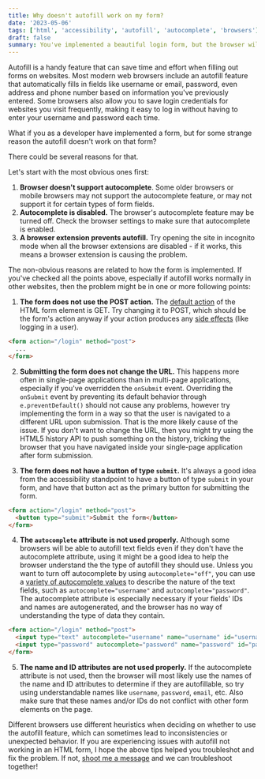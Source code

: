```yaml
---
title: Why doesn't autofill work on my form?
date: '2023-05-06'
tags: ['html', 'accessibility', 'autofill', 'autocomplete', 'browsers']
draft: false
summary: You've implemented a beautiful login form, but the browser will not autofill username and password on it. What could be the reason?
---
```


Autofill is a handy feature that can save time and effort when filling out forms on websites. Most modern web browsers include an autofill feature that automatically fills in fields like username or email, password, even address and phone number based on information you've previously entered. Some browsers also allow you to save login credentials for websites you visit frequently, making it easy to log in without having to enter your username and password each time.

What if you as a developer have implemented a form, but for some strange reason the autofill doesn't work on that form?

There could be several reasons for that.

Let's start with the most obvious ones first:

1. **Browser doesn't support autocomplete**.
Some older browsers or mobile browsers may not support the autocomplete feature, or may not support it for certain types of form fields.
2. **Autocomplete is disabled.**
The browser's autocomplete feature may be turned off. Check the browser settings to make sure that autocomplete is enabled.
3. **A browser extension prevents autofill.**
Try opening the site in incognito mode when all the browser extensions are disabled - if it works, this means a browser extension is causing the problem.

The non-obvious reasons are related to how the form is implemented. If you've checked all the points above, especially if autofill works normally in other websites, then the problem might be in one or more following points:

1. **The form does not use the POST action.**
The [default action](https://developer.mozilla.org/en-US/docs/Web/HTML/Element/form#attributes) of the HTML form element is GET. Try changing it to POST, which should be the form's action anyway if your action produces any [side effects](https://developer.mozilla.org/en-US/docs/Glossary/Idempotent) (like logging in a user).

```html
<form action="/login" method="post">
  ...
</form>
```

2. **Submitting the form does not change the URL.**
This happens more often in single-page applications than in multi-page applications, especially if you've overridden the `onSubmit` event. Overriding the `onSubmit` event by preventing its default behavior through `e.preventDefault()` should not cause any problems, however try implementing the form in a way so that the user is navigated to a different URL upon submission. That is the more likely cause of the issue. If you don't want to change the URL, then you might try using the HTML5 history API to push something on the history, tricking the browser that you have navigated inside your single-page application after form submission.

3. **The form does not have a button of type `submit`.**
It's always a good idea from the accessibility standpoint to have a button of type `submit` in your form, and have that button act as the primary button for submitting the form.

```html
<form action="/login" method="post">
  <button type="submit">Submit the form</button>
</form>
```

4. **The `autocomplete` attribute is not used properly.**
Although some browsers will be able to autofill text fields even if they don't have the autocomplete attribute, using it might be a good idea to help the browser understand the the type of autofill they should use. Unless you want to turn off autocomplete by using `autocomplete="off"`, you can use a [variety of autocomplete values](https://developer.mozilla.org/en-US/docs/Web/HTML/Attributes/autocomplete#values) to describe the nature of the text fields, such as `autocomplete="username"` and `autocomplete="password"`. The autocomplete attribute is especially necessary if your fields' IDs and names are autogenerated, and the browser has no way of understanding the type of data they contain.

```html
<form action="/login" method="post">
  <input type="text" autocomplete="username" name="username" id="username" />
  <input type="password" autocomplete="password" name="password" id="password" />
</form>
```

5. **The name and ID attributes are not used properly.**
If the autocomplete attribute is not used, then the browser will most likely use the names of the name and ID attributes to determine if they are autofillable, so try using understandable names like `username`, `password`, `email`, etc. Also make sure that these names and/or IDs do not conflict with other form elements on the page.

Different browsers use different heuristics when deciding on whether to use the autofill feature, which can sometimes lead to inconsistencies or unexpected behavior. If you are experiencing issues with autofill not working in an HTML form, I hope the above tips helped you troubleshot and fix the problem. If not, [shoot me a message](https://twitter.com/dario_djuric) and we can troubleshoot together!
